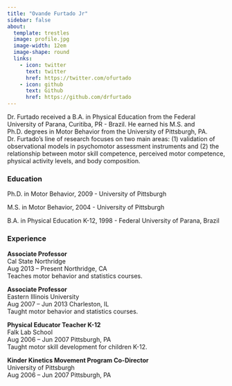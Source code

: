 ```yaml
---
title: "Ovande Furtado Jr"
sidebar: false
about:
  template: trestles
  image: profile.jpg
  image-width: 12em
  image-shape: round
  links:
    - icon: twitter
      text: twitter
      href: https://twitter.com/ofurtado
    - icon: github
      text: Github
      href: https://github.com/drfurtado
---
```


Dr. Furtado received a B.A. in Physical Education from the Federal University of Parana, Curitiba, PR - Brazil. He earned his M.S. and Ph.D. degrees in Motor Behavior from the University of Pittsburgh, PA. Dr. Furtado's line of research focuses on two main areas: (1) validation of observational models in psychomotor assessment instruments and (2) the relationship between motor skill competence, perceived motor competence, physical activity levels, and body composition.

### Education

Ph.D. in Motor Behavior, 2009 - University of Pittsburgh

M.S. in Motor Behavior, 2004 - University of Pittsburgh

B.A. in Physical Education K-12, 1998 - Federal University of Parana, Brazil

### Experience

**Associate Professor**<br> Cal State Northridge<br> Aug 2013 -- Present Northridge, CA<br> Teaches motor behavior and statistics courses.

**Associate Professor**<br> Eastern Illinois University<br> Aug 2007 -- Jun 2013 Charleston, IL<br> Taught motor behavior and statistics courses.

**Physical Educator Teacher K-12**<br> Falk Lab School<br> Aug 2006 -- Jun 2007 Pittsburgh, PA<br> Taught motor skill development for children K-12.

**Kinder Kinetics Movement Program Co-Director**<br> University of Pittsburgh<br> Aug 2006 -- Jun 2007 Pittsburgh, PA

